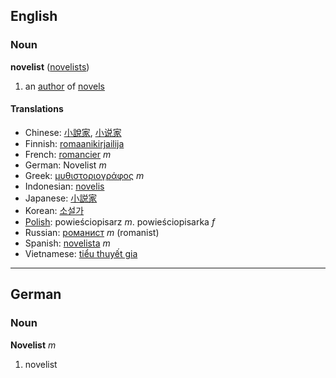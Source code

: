 ==English==
===Noun===
'''novelist''' ([[novelists]])

# an [[author]] of [[novel]]s

====Translations====
*Chinese: [[小說家]], [[小说家]]
*Finnish: [[romaanikirjailija]]
*French: [[romancier]] ''m''
*German: Novelist ''m''
*Greek: [[μυθιστοριογράφος]] ''m''
*Indonesian: [[novelis]]
*Japanese: [[小説家]]
*Korean: [[소설가]]
*[[Polish]]: powieściopisarz ''m''. powieściopisarka ''f''
*Russian: [[романист]] ''m'' (romanist)
*Spanish: [[novelista]] ''m''
*Vietnamese: [[tiểu thuyết gia]]

----

==German==
===Noun===
'''Novelist''' ''m''

# novelist